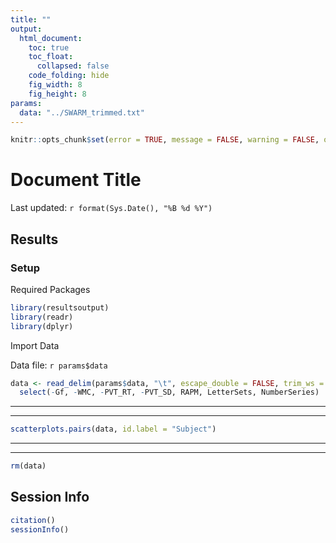 ```yaml
---
title: ""
output: 
  html_document:
    toc: true
    toc_float:
      collapsed: false
    code_folding: hide
    fig_width: 8
    fig_height: 8
params:
  data: "../SWARM_trimmed.txt"
---
```


```r
knitr::opts_chunk$set(error = TRUE, message = FALSE, warning = FALSE, out.width = "200%")
```

# Document Title {.tabset .tabset-pills}

Last updated: `r format(Sys.Date(), "%B %d %Y")`

## Results

### Setup

Required Packages
```r
library(resultsoutput)
library(readr)
library(dplyr)
```

Import Data

Data file: `r params$data`
```r
data <- read_delim(params$data, "\t", escape_double = FALSE, trim_ws = TRUE) %>%
  select(-Gf, -WMC, -PVT_RT, -PVT_SD, RAPM, LetterSets, NumberSeries)
```

---

---


```r
scatterplots.pairs(data, id.label = "Subject")
```


---

---

```r
rm(data)
```


## Session Info
```r
citation()
sessionInfo()
```

